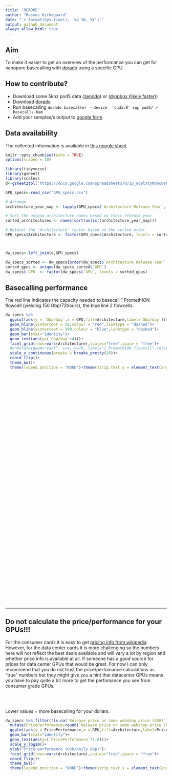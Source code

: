 ```yaml
---
title: "README"
author: "Rasmus Kirkegaard"
date: "`r format(Sys.time(), '%d %B, %Y')`"
output: github_document
always_allow_html: true
---
```


## Aim

To make it easier to get an overview of the performance you can get for nanopore basecalling with [dorado](https://github.com/nanoporetech/dorado) using a specific GPU. 

## How to contribute?

* Download some 5khz pod5 data ([zenodo](https://zenodo.org/records/15180194)) or ([dropbox (likely faster)](https://www.dropbox.com/scl/fi/bpe4rxzst7odp4ia0xo28/basecalling_benchmarks_5khz_pod5s.tar.gz?rlkey=g1w76w3yooabdapycbsqvnln8&st=5u59ad6q&dl=0))
* Download [dorado](https://github.com/nanoporetech/dorado)
* Run basecalling `dorado basecaller --device  'cuda:0' sup pod5/ > basecalls.bam`
* Add your samples/s output to [google form](https://forms.gle/Qw1wiL662YrbHPxk6)

## Data availability

The collected information is available in [this google sheet](https://docs.google.com/spreadsheets/d/1p_oqalXtyMomcoeh0CE-crBgxsGifBYMvTR7hHBqmEw/edit?usp=sharing) 


```r
knitr::opts_chunk$set(echo = TRUE)
options(scipen = 10)
```

```r
library(tidyverse)
library(gsheet)
library(scales)
d<-gsheet2tbl('https://docs.google.com/spreadsheets/d/1p_oqalXtyMomcoeh0CE-crBgxsGifBYMvTR7hHBqmEw/edit?usp=sharing') %>% group_by(GPU) %>% filter(`Gbp/day`==max(`Gbp/day`)) %>%  slice_head(n = 1)

GPU_specs<-read_csv("GPU_specs.csv")

# Arrange
architecture_year_map <- tapply(GPU_specs$`Architecture Release Year`, GPU_specs$Architecture, unique)

# Sort the unique architecture names based on their release year
sorted_architectures <- names(sort(unlist(architecture_year_map)))

# Relevel the 'Architecture' factor based on the sorted order
GPU_specs$Architecture <- factor(GPU_specs$Architecture, levels = sorted_architectures)



dw_specs<-left_join(d,GPU_specs)

dw_specs_sorted <- dw_specs[order(dw_specs$`Architecture Release Year`, dw_specs$`Gbp/day`), ]
sorted_gpus <- unique(dw_specs_sorted$`GPU`)
dw_specs$`GPU` <- factor(dw_specs$`GPU`, levels = sorted_gpus)

```

## Basecalling performance

The red line indicates the capacity needed to basecall 1 PromethION flowcell (yielding 150 Gbp/72hours), the blue line 2 flowcells.

```r
dw_specs %>% 
  ggplot(aes(y = `Gbp/day`,x = GPU,fill=Architecture,label=`Gbp/day`))+
  geom_hline(yintercept = 50,colour = "red",linetype = "dashed")+
  geom_hline(yintercept = 100,colour = "blue",linetype = "dashed")+
  geom_bar(stat="identity")+
  geom_text(aes(y=(`Gbp/day`+4)))+
  facet_grid(rows=vars(Architecture),scales="free",space = "free")+
  #annotate(geom="text", x=4, y=70, label="1 PromethION flowcell",color="red")+
  scale_y_continuous(breaks = breaks_pretty(10))+
  coord_flip()+
  theme_bw()+
  theme(legend.position = "NONE")+theme(strip.text.y = element_text(angle = 0))
```

<br>
<br>
<br>
<br>
<br>
<br>
<br>
<br>
<br>
<br>
<br>
<br>
<br>
<br>
<br>
<br>
<br>
<br>
<br>
<br>
<br>
<br>
<br>
<br>
<br>
<br>
<br>
<br>
<br>
<br>
<br>
<br>
<br>
<br>
<br>
<br>
<br>
<br>
<br>
<br>
<br>
<br>



----------------------------------------------------------------------------------------------------------------------------------------




## Do not calculate the price/performance for your GPUs!!!

For the consumer cards it is easy to get [pricing info from wikipedia](https://en.wikipedia.org/wiki/List_of_Nvidia_graphics_processing_units). However, for the data center cards it is more challenging so the numbers here will not reflect the best deals available and will vary a lot by region and whether price info is available at all. If someone has a good source for prices for data center GPUs that would be great. For now I can only recommend that you do not trust the price/perfomance calculations as "true" numbers but they might give you a hint that datacenter GPUs means you have to pay quite a bit more to get the perfomance you see from consumer grade GPUs. 

<br>
<br>

Lower values = more basecalling for your dollars.

```r
dw_specs %>% filter(!is.na(`Release price or some webshop price (USD)`)) %>%
  mutate(PricePerformance=round(`Release price or some webshop price (USD)`/`Gbp/day`)) %>%
  ggplot(aes(y = PricePerformance,x = GPU,fill=Architecture,label=PricePerformance))+
  geom_bar(stat="identity")+
  geom_text(aes(y=(`PricePerformance`*1.6)))+
  scale_y_log10()+
  ylab("Price performance (USD/daily Gbp)")+
  facet_grid(rows=vars(Architecture),scales="free",space = "free")+
  coord_flip()+
  theme_bw()+
  theme(legend.position = "NONE")+theme(strip.text.y = element_text(angle = 0))
```

